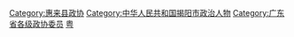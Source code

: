 [[Category:惠来县政协|Category:惠来县政协]]
[[Category:中华人民共和国揭阳市政治人物|Category:中华人民共和国揭阳市政治人物]]
[[Category:广东省各级政协委员|Category:广东省各级政协委员]]
[[Category:县政协委员|粤]]